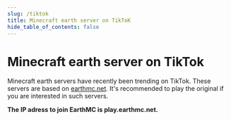 ```yaml
---
slug: /tiktok
title: Minecraft earth server on TikToK
hide_table_of_contents: false
---
```

# Minecraft earth server on TikTok
Minecraft earth servers have recently been trending on TikTok. These servers are based on [earthmc.net](https://earthmc.net). It's recommended to play the original if you are interested in such servers. 

**The IP adress to join EarthMC is play.earthmc.net.**

